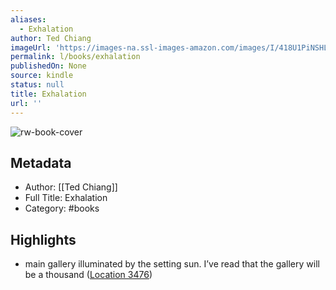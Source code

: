 ```yaml
---
aliases:
  - Exhalation
author: Ted Chiang
imageUrl: 'https://images-na.ssl-images-amazon.com/images/I/418U1PiNSHL._SL200_.jpg'
permalink: l/books/exhalation
publishedOn: None
source: kindle
status: null
title: Exhalation
url: ''
---
```

![rw-book-cover](https://images-na.ssl-images-amazon.com/images/I/418U1PiNSHL._SL200_.jpg)

## Metadata

- Author: [[Ted Chiang]]
- Full Title: Exhalation
- Category: #books

## Highlights

- main gallery illuminated by the setting sun. I’ve read that the gallery will be a thousand ([Location 3476](https://readwise.io/to_kindle?action=open&asin=B07GD46PQZ&location=3476))
